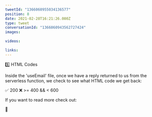 ```yaml
---
tweetId: "1366060955034136577"
position: 8
date: 2021-02-28T16:21:26.000Z
type: tweet
conversationId: "1366060943562727424"
images:
  
videos:
  
links:
---
```

5️⃣ HTML Codes

Inside the 'useEmail' file, once we have a reply returned to us from the serverless function, we check to see what HTML code we get back:

✅ 200
❌ &gt;= 400 &amp;&amp; &lt; 600

If you want to read more check out:

🔗
